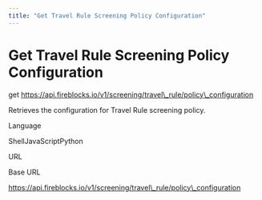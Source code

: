 ```yaml
---
title: "Get Travel Rule Screening Policy Configuration"
---
```

  
  # Get Travel Rule Screening Policy Configuration

get https://api.fireblocks.io/v1/screening/travel\_rule/policy\_configuration

Retrieves the configuration for Travel Rule screening policy.

Language

ShellJavaScriptPython

URL

Base URL

https://api.fireblocks.io/v1/screening/travel\_rule/policy\_configuration